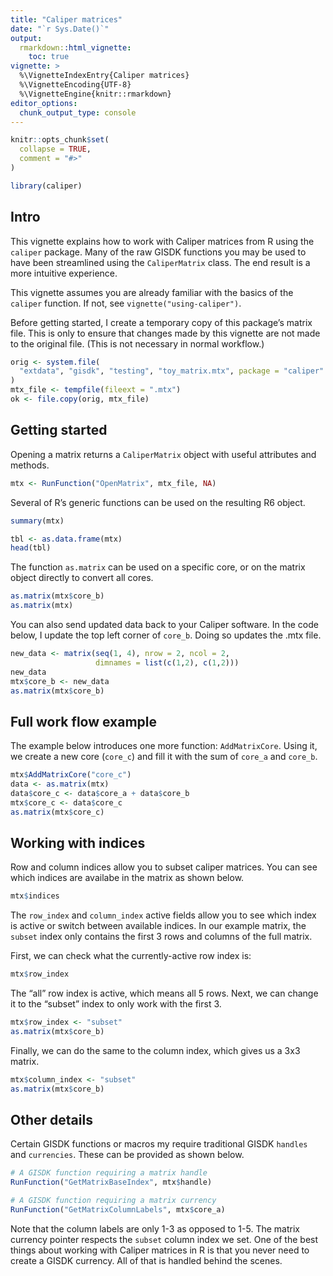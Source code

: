 ```yaml
---
title: "Caliper matrices"
date: "`r Sys.Date()`"
output: 
  rmarkdown::html_vignette:
    toc: true
vignette: >
  %\VignetteIndexEntry{Caliper matrices}
  %\VignetteEncoding{UTF-8}
  %\VignetteEngine{knitr::rmarkdown}
editor_options: 
  chunk_output_type: console
---
```


```r
knitr::opts_chunk$set(
  collapse = TRUE,
  comment = "#>"
)
```

```r
library(caliper)
```

## Intro

This vignette explains how to work with Caliper matrices from R using the
`caliper` package. Many of the raw GISDK functions you may be used to have been
streamlined using the `CaliperMatrix` class. The end result is a more
intuitive experience.

This vignette assumes you are already familiar with the basics of the `caliper`
function. If not, see `vignette("using-caliper")`.

Before getting started, I create a temporary copy of this package's matrix file. 
This is only to ensure that changes made by this vignette are not made to the
original file. (This is not necessary in normal workflow.)

```r
orig <- system.file(
  "extdata", "gisdk", "testing", "toy_matrix.mtx", package = "caliper"
)
mtx_file <- tempfile(fileext = ".mtx")
ok <- file.copy(orig, mtx_file)
```

## Getting started

Opening a matrix returns a `CaliperMatrix` object with useful attributes and
methods.

```r
mtx <- RunFunction("OpenMatrix", mtx_file, NA)
```

Several of R's generic functions can be used on the resulting R6 object.

```r
summary(mtx)
```

```r
tbl <- as.data.frame(mtx)
head(tbl)
```

The function `as.matrix` can be used on a specific core, or on the matrix object
directly to convert all cores.

```r
as.matrix(mtx$core_b)
as.matrix(mtx)
```

You can also send updated data back to your Caliper software. In the code below,
I update the top left corner of `core_b`. Doing so updates the .mtx file.

```r
new_data <- matrix(seq(1, 4), nrow = 2, ncol = 2, 
                   dimnames = list(c(1,2), c(1,2)))
new_data
mtx$core_b <- new_data
as.matrix(mtx$core_b)
```

## Full work flow example

The example below introduces one more function: `AddMatrixCore`. Using it, we
create a new core (`core_c`) and fill it with the sum of `core_a` and `core_b`.

```r
mtx$AddMatrixCore("core_c")
data <- as.matrix(mtx)
data$core_c <- data$core_a + data$core_b
mtx$core_c <- data$core_c
as.matrix(mtx$core_c)
```

## Working with indices

Row and column indices allow you to subset caliper matrices. You can see which 
indices are availabe in the matrix as shown below.

```r
mtx$indices
```

The `row_index` and `column_index` active fields allow you to see which index is
active or switch between available indices. In our example matrix, the `subset`
index only contains the first 3 rows and columns of the full matrix.

First, we can check what the currently-active row index is:

```r
mtx$row_index
```

The "all" row index is active, which means all 5 rows. Next, we can change it to 
the "subset" index to only work with the first 3.

```r
mtx$row_index <- "subset"
as.matrix(mtx$core_b)
```

Finally, we can do the same to the column index, which gives us a 3x3 matrix.

```r
mtx$column_index <- "subset"
as.matrix(mtx$core_b)
```

## Other details

Certain GISDK functions or macros my require traditional GISDK `handles` and
`currencies`. These can be provided as shown below.

```r
# A GISDK function requiring a matrix handle
RunFunction("GetMatrixBaseIndex", mtx$handle)

# A GISDK function requiring a matrix currency
RunFunction("GetMatrixColumnLabels", mtx$core_a)
```

Note that the column labels are only 1-3 as opposed to 1-5. The matrix currency
pointer respects the `subset` column index we set. One of the best things about
working with Caliper matrices in R is that you never need to create a GISDK
currency. All of that is handled behind the scenes.
